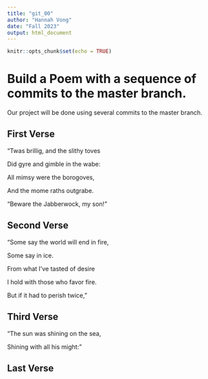 ```yaml
---
title: "git_00"
author: "Hannah Vong"
date: "Fall 2023"
output: html_document
---
```


```r
knitr::opts_chunk$set(echo = TRUE)
```
# Build a Poem with a sequence of commits to the master branch.
Our project will be done using several commits to the master branch.
<!-- Do not modify or change any text in "!--" bracketed areas such as this --- these are instructions to
you, if you change any of this the git program will notice it and compromise your git merging strategy !-->

## First Verse 
<!--Put the first five lines of a poem by Lewis Carrol in this section!-->

"Twas brillig, and the slithy toves

Did gyre and gimble in the wabe:

All mimsy were the borogoves,

And the mome raths outgrabe.

“Beware the Jabberwock, my son!"

## Second Verse
<!--Put the first five lines of a poem by Robert Frost here!-->

"Some say the world will end in fire,

Some say in ice.

From what I’ve tasted of desire

I hold with those who favor fire.

But if it had to perish twice,"

## Third Verse
<!--Put the first two verses of The Walrus and the Carpenter here!-->

"The sun was shining on the sea,

Shining with all his might:"

## Last Verse
<!--Put a short poem of your choice 8-20 lines,here!-->
